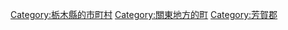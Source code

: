 {{Commonscat|Mashiko, Tochigi}}
{{Catmore}}

{{DEFAULTSORT:Mashiko}}
[[Category:栃木縣的市町村|Category:栃木縣的市町村]]
[[Category:關東地方的町|Category:關東地方的町]]
[[Category:芳賀郡|Category:芳賀郡]]